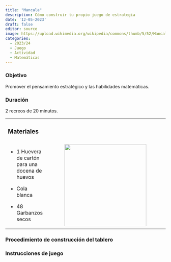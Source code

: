 ```yaml
---
title: "Mancala"
description: Cómo construir tu propio juego de estrategia
date: '12-05-2023'
draft: false
editor: source
image: https://upload.wikimedia.org/wikipedia/commons/thumb/5/52/Mancala_board_at_an_Ezidi_home_in_June_of_2019_in_Wardia_village_near_Shingal_town_04.jpg/640px-Mancala_board_at_an_Ezidi_home_in_June_of_2019_in_Wardia_village_near_Shingal_town_04.jpg
categories: 
  - 2023/24
  - Juego
  - Actividad
  - Matemáticas
---
```


### Objetivo

Promover el pensamiento estratégico y las habilidades matemáticas.

### Duración

2 recreos de 20 minutos.

+:---------------------------------------------------------+:---------------------------------------------------------------------------------------------------------------------------------------------------------------------------------------------------------------------------------------------------------------------:+
| ### Materiales                                           |                                                                                                                                                                                                                                                                       |
+----------------------------------------------------------+-----------------------------------------------------------------------------------------------------------------------------------------------------------------------------------------------------------------------------------------------------------------------+
| -   1 Huevera de cartón para una docena de huevos        | ![](https://upload.wikimedia.org/wikipedia/commons/thumb/5/52/Mancala_board_at_an_Ezidi_home_in_June_of_2019_in_Wardia_village_near_Shingal_town_04.jpg/640px-Mancala_board_at_an_Ezidi_home_in_June_of_2019_in_Wardia_village_near_Shingal_town_04.jpg){width="257"} |
|                                                          |                                                                                                                                                                                                                                                                       |
| -   Cola blanca                                          |                                                                                                                                                                                                                                                                       |
|                                                          |                                                                                                                                                                                                                                                                       |
| -   48 Garbanzos secos                                   |                                                                                                                                                                                                                                                                       |
+----------------------------------------------------------+-----------------------------------------------------------------------------------------------------------------------------------------------------------------------------------------------------------------------------------------------------------------------+

### Procedimiento de construcción del tablero

### Instrucciones de juego
